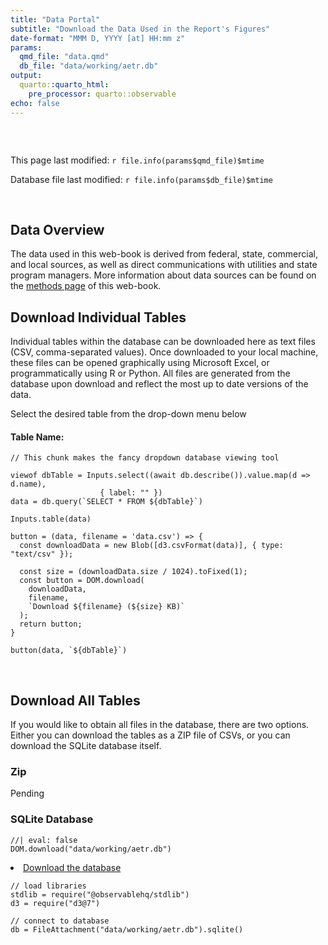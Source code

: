 ```yaml
---
title: "Data Portal"
subtitle: "Download the Data Used in the Report's Figures"
date-format: "MMM D, YYYY [at] HH:mm z"
params:
  qmd_file: "data.qmd"
  db_file: "data/working/aetr.db"
output:
  quarto::quarto_html:
    pre_processor: quarto::observable
echo: false
---
```

<br>

```r
```
This page last modified: `r file.info(params$qmd_file)$mtime`

Database file last modified: `r file.info(params$db_file)$mtime`

&nbsp;



## Data Overview
The data used in this web-book is derived from federal, state, commercial, and local sources, as well as direct communications with utilities and state program managers. More information about data sources can be found on the [methods page](./methods.html) of this web-book.

## Download Individual Tables
Individual tables within the database can be downloaded here as text files (CSV, comma-separated values). Once downloaded to your local machine, these files can be opened graphically using Microsoft Excel, or programmatically using R or Python. All files are generated from the database upon download and reflect the most up to date versions of the data.  

Select the desired table from the drop-down menu below

#### Table Name:
```ojs
// This chunk makes the fancy dropdown database viewing tool

viewof dbTable = Inputs.select((await db.describe()).value.map(d => d.name), 
                    { label: "" })
data = db.query(`SELECT * FROM ${dbTable}`)
```

```ojs
Inputs.table(data)

```


```ojs
button = (data, filename = 'data.csv') => {
  const downloadData = new Blob([d3.csvFormat(data)], { type: "text/csv" });

  const size = (downloadData.size / 1024).toFixed(1);
  const button = DOM.download(
    downloadData,
    filename,
    `Download ${filename} (${size} KB)`
  );
  return button;
}

button(data, `${dbTable}`)
```

<br>

## Download All Tables
If you would like to obtain all files in the database, there are two options. Either you can download the tables as a ZIP file of CSVs, or you can download the SQLite database itself. 

### Zip
Pending


### SQLite Database
```ojs
//| eval: false
DOM.download("data/working/aetr.db")

```


<li><a href="data/working/aetr.db">Download the database</a></li>




```ojs
// load libraries
stdlib = require("@observablehq/stdlib")
d3 = require("d3@7")

// connect to database
db = FileAttachment("data/working/aetr.db").sqlite()

```